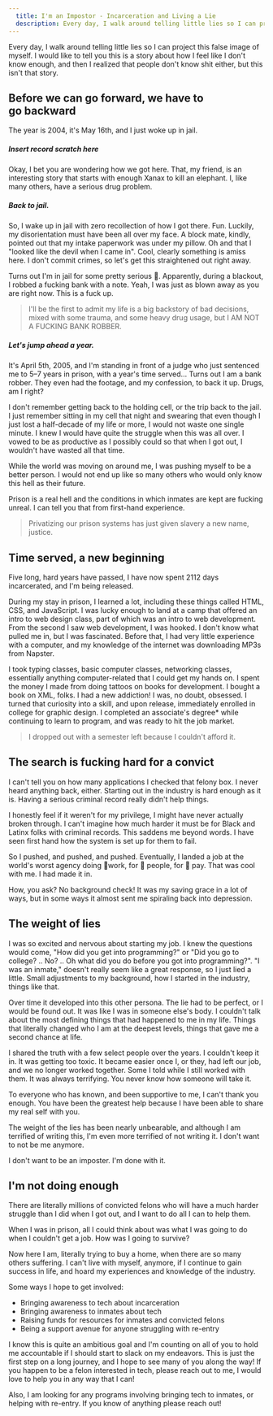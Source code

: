 ```yaml
---
  title: I'm an Impostor - Incarceration and Living a Lie
  description: Every day, I walk around telling little lies so I can project this false image of myself. I would like to tell you this is a story about how I feel like I don't know enough, and then I realized that people don't know shit either, but this isn't that story.
---
```


Every day, I walk around telling little lies so I can project this false image of myself. I would like to tell you this is a story about how I feel like I don't know enough, and then I realized that people don't know shit either, but this isn't that story.

## Before we can go forward, we have to go backward

The year is 2004, it's May 16th, and I just woke up in jail.

##### Insert record scratch here

Okay, I bet you are wondering how we got here. That, my friend, is an interesting story that starts with enough Xanax to kill an elephant. I, like many others, have a serious drug problem.

##### Back to jail.

So, I wake up in jail with zero recollection of how I got there. Fun. Luckily, my disorientation must have been all over my face. A block mate, kindly, pointed out that my intake paperwork was under my pillow. Oh and that I "looked like the devil when I came in". Cool, clearly something is amiss here. I don't commit crimes, so let's get this straightened out right away.

Turns out I'm in jail for some pretty serious 💩. Apparently, during a blackout, I robbed a fucking bank with a note. Yeah, I was just as blown away as you are right now. This is a fuck up.

<blockquote>
  I'll be the first to admit my life is a big backstory of bad decisions, mixed
  with some trauma, and some heavy drug usage, but I AM NOT A FUCKING BANK
  ROBBER.
</blockquote>

##### Let's jump ahead a year.

It's April 5th, 2005, and I'm standing in front of a judge who just sentenced me to 5–7 years in prison, with a year's time served… Turns out I am a bank robber. They even had the footage, and my confession, to back it up. Drugs, am I right?

I don't remember getting back to the holding cell, or the trip back to the jail. I just remember sitting in my cell that night and swearing that even though I just lost a half-decade of my life or more, I would not waste one single minute. I knew I would have quite the struggle when this was all over. I vowed to be as productive as I possibly could so that when I got out, I wouldn't have wasted all that time.

While the world was moving on around me, I was pushing myself to be a better person. I would not end up like so many others who would only know this hell as their future.

Prison is a real hell and the conditions in which inmates are kept are fucking unreal. I can tell you that from first-hand experience.

<blockquote>
  Privatizing our prison systems has just given slavery a new name, justice.
</blockquote>

## Time served, a new beginning

Five long, hard years have passed, I have now spent 2112 days incarcerated, and I'm being released.

During my stay in prison, I learned a lot, including these things called HTML, CSS, and JavaScript. I was lucky enough to land at a camp that offered an intro to web design class, part of which was an intro to web development. From the second I saw web development, I was hooked. I don't know what pulled me in, but I was fascinated. Before that, I had very little experience with a computer, and my knowledge of the internet was downloading MP3s from Napster.

I took typing classes, basic computer classes, networking classes, essentially anything computer-related that I could get my hands on. I spent the money I made from doing tattoos on books for development. I bought a book on XML, folks. I had a new addiction! I was, no doubt, obsessed.
I turned that curiosity into a skill, and upon release, immediately enrolled in college for graphic design. I completed an associate's degree\* while continuing to learn to program, and was ready to hit the job market.

<blockquote>
  I dropped out with a semester left because I couldn't afford it.
</blockquote>

## The search is fucking hard for a convict

I can't tell you on how many applications I checked that felony box. I never heard anything back, either. Starting out in the industry is hard enough as it is. Having a serious criminal record really didn't help things.

I honestly feel if it weren't for my privilege, I might have never actually broken through. I can't imagine how much harder it must be for Black and Latinx folks with criminal records. This saddens me beyond words. I have seen first hand how the system is set up for them to fail.

So I pushed, and pushed, and pushed. Eventually, I landed a job at the world's worst agency doing 💩work, for 💩 people, for 💩 pay. That was cool with me. I had made it in.

How, you ask? No background check! It was my saving grace in a lot of ways, but in some ways it almost sent me spiraling back into depression.

## The weight of lies

I was so excited and nervous about starting my job. I knew the questions would come, "How did you get into programming?" or "Did you go to college? .. No? .. Oh what did you do before you got into programming?". "I was an inmate," doesn't really seem like a great response, so I just lied a little. Small adjustments to my background, how I started in the industry, things like that.

Over time it developed into this other persona. The lie had to be perfect, or I would be found out. It was like I was in someone else's body. I couldn't talk about the most defining things that had happened to me in my life. Things that literally changed who I am at the deepest levels, things that gave me a second chance at life.

I shared the truth with a few select people over the years. I couldn't keep it in. It was getting too toxic. It became easier once I, or they, had left our job, and we no longer worked together. Some I told while I still worked with them. It was always terrifying. You never know how someone will take it.

To everyone who has known, and been supportive to me, I can't thank you enough. You have been the greatest help because I have been able to share my real self with you.

The weight of the lies has been nearly unbearable, and although I am terrified of writing this, I'm even more terrified of not writing it.
I don't want to not be me anymore.

I don't want to be an imposter. I'm done with it.

## I'm not doing enough

There are literally millions of convicted felons who will have a much harder struggle than I did when I got out, and I want to do all I can to help them.

When I was in prison, all I could think about was what I was going to do when I couldn't get a job. How was I going to survive?

Now here I am, literally trying to buy a home, when there are so many others suffering. I can't live with myself, anymore, if I continue to gain success in life, and hoard my experiences and knowledge of the industry.

Some ways I hope to get involved:

- Bringing awareness to tech about incarceration
- Bringing awareness to inmates about tech
- Raising funds for resources for inmates and convicted felons
- Being a support avenue for anyone struggling with re-entry

I know this is quite an ambitious goal and I'm counting on all of you to hold me accountable if I should start to slack on my endeavors.
This is just the first step on a long journey, and I hope to see many of you along the way! If you happen to be a felon interested in tech, please reach out to me, I would love to help you in any way that I can!

Also, I am looking for any programs involving bringing tech to inmates, or helping with re-entry. If you know of anything please reach out!
